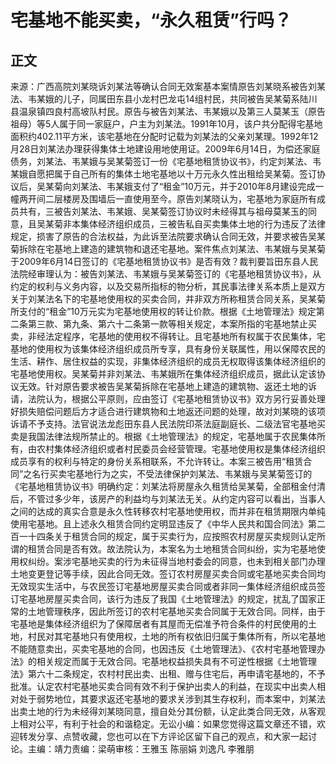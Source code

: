 # 宅基地不能买卖，“永久租赁”行吗？
## 正文
来源：广西高院刘某晓诉刘某法等确认合同无效案基本案情原告刘某晓系被告刘某法、韦某娥的儿子，同属田东县小龙村巴龙屯14组村民，共同被告吴某菊系陆川县温泉镇四良村高坡队村民。原告与被告刘某法、韦某娥以及第三人莫某玉（原告祖母）等5人属于同一家庭户，户主为刘某法。1991年10月，该户共分配得宅基地面积约402.11平方米，该宅基地在分配时记载为刘某法的父亲刘某理。1992年12月28日刘某法办理获得集体土地建设用地使用证。2009年6月14日，为偿还家庭债务，刘某法、韦某娥与吴某菊签订一份《宅基地租赁协议书》，约定刘某法、韦某娥自愿把属于自己所有的集体土地宅基地以十万元永久性出租给吴某菊。签订协议后，吴某菊向刘某法、韦某娥支付了“租金”10万元，并于2010年8月建设完成一幢两开间二层楼房及围墙后一直使用至今。原告刘某晓认为，宅基地为家庭所有成员共有，三被告刘某法、韦某娥、吴某菊签订协议时未经得其与祖母莫某玉的同意，且吴某菊非本集体经济组织成员，三被告私自买卖集体土地的行为违反了法律规定，损害了原告的合法权益，为此诉至法院要求确认合同无效，并要求被告吴某菊拆除在宅基地上建造的建筑物和退还宅基地。案件焦点刘某法、韦某娥与吴某菊于2009年6月14日签订的《宅基地租赁协议书》是否有效？裁判要旨田东县人民法院经审理认为：被告刘某法、韦某娥与吴某菊签订的《宅基地租赁协议书》，从约定的权利与义务内容，以及交易所指标的物分析，其民事法律关系本质上是双方关于刘某法名下的宅基地使用权的买卖合同，并非双方所称租赁合同关系，吴某菊所支付的“租金”10万元实为宅基地使用权的转让价款。根据《土地管理法》规定第二条第三款、第九条、第六十二条第一款等相关规定，本案所指的宅基地禁止买卖，非经法定程序，宅基地的使用权不得转让。且宅基地所有权属于农民集体，宅基地的使用权为该集体经济组织成员所专享，具有身份关联属性，用以保障农民的生活、耕作、居住权益的实现，非集体经济组织的成员无权取得该集体经济组织的宅基地使用权。吴某菊并非刘某法、韦某娥所在集体经济组织成员，据此认定该协议无效。针对原告要求被告吴某菊拆除在宅基地上建造的建筑物、返还土地的诉请，法院认为，根据公平原则，应由签订《宅基地租赁协议书》双方另行妥善处理好损失赔偿问题后方才适合进行建筑物和土地返还问题的处理，故对刘某晓的该项诉请不予支持。法官说法龙彪田东县人民法院印茶法庭副庭长、二级法官宅基地买卖是我国法律法规所禁止的。根据《土地管理法》的规定，宅基地属于农民集体所有，由农村集体经济组织或者村民委员会经营管理。宅基地使用权是集体经济组织成员享有的权利与特定的身份关系相联系，不允许转让。本案三被告用“租赁合同”之名行买卖宅基地行为之实，不受法律保护刘某法、韦某娥与吴某菊签订的《宅基地租赁协议书》明确约定：刘某法将房屋永久租赁给吴某菊，全部租金付清后，不管过多少年，该房产的利益均与刘某法无关。从约定内容可以看出，当事人之间的达成的真实合意是永久性转移农村宅基地使用权，而并非在租赁期限内单纯使用宅基地。且上述永久租赁合同约定明显违反了《中华人民共和国合同法》第二百一十四条关于租赁合同的规定，属于买卖行为，应按照农村房屋买卖规则认定所谓的租赁合同是否有效。故法院认为，本案名为土地租赁合同纠纷，实为宅基地使用权纠纷。案涉宅基地买卖的行为未征得当地村委会的同意，也未到相关部门办理土地变更登记等手续，因此合同无效。签订农村房屋买卖合同或宅基地买卖合同均无效现实生活中，与农民签订宅基地房屋买卖合同或者非同一集体经济组织成员签订宅基地房屋买卖合同，该行为违反了我国《土地管理法》的规定，扰乱了国家正常的土地管理秩序，因此所签订的农村宅基地买卖合同属于无效合同。同样，由于宅基地是集体经济组织为了保障居者有其屋而无偿准予符合条件的村民使用的土地，村民对其宅基地只有使用权，土地的所有权依旧归属于集体所有，所以宅基地不能随意卖出，买卖宅基地的合同，也因违反《土地管理法》、《农村宅基地管理办法》的相关规定而属于无效合同。宅基地权益损失具有不可逆性根据《土地管理法》第六十二条规定，农村村民出卖、出租、赠与住宅后，再申请宅基地的，不予批准。认定农村宅基地买卖合同有效不利于保护出卖人的利益，在现实中出卖人相对处于弱势地位，其要求返还宅基地的要求关涉到其生存权利，而本案中，刘某法出卖土地的行为未经得刘某晓同意，擅自处分其份额，认定此类合同无效，从客观上相对公平，有利于社会的和谐稳定。无讼小编：如果您觉得这篇文章还不错，欢迎转发分享、点赞收藏，您也可以在下方评论区留下自己的观点，和大家一起讨论。主编：靖力责编：梁萌审核：王雅玉 陈丽娟 刘逸凡 李雅朋